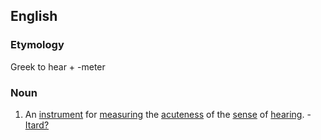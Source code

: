 ==English==
===Etymology===
Greek to hear + -meter
===Noun===
#{{Physics}} An [[instrument]] for [[measuring]] the [[acuteness]] of the [[sense]] of [[hearing]]. - [[Itard?]]